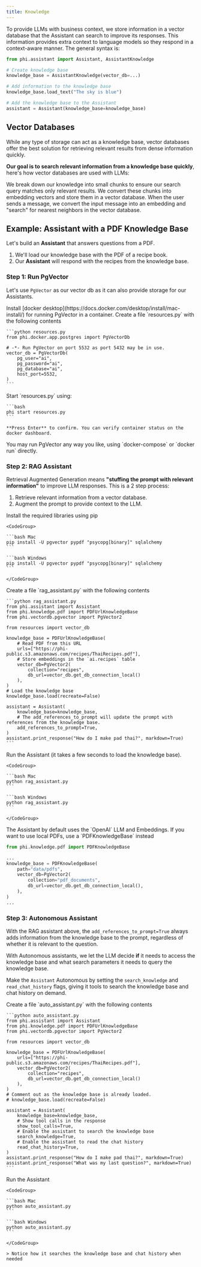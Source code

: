 ```yaml
---
title: Knowledge
---
```


To provide LLMs with business context, we store information in a vector database that the Assistant can search to improve its responses. This information provides extra context to language models so they respond in a context-aware manner. The general syntax is:

```python
from phi.assistant import Assistant, AssistantKnowledge

# Create knowledge base
knowledge_base = AssistantKnowledge(vector_db=...)

# Add information to the knowledge base
knowledge_base.load_text("The sky is blue")

# Add the knowledge base to the Assistant
assistant = Assistant(knowledge_base=knowledge_base)
```

## Vector Databases

While any type of storage can act as a knowledge base, vector databases offer the best solution for retrieving relevant results from dense information quickly.

**Our goal is to search relevant information from a knowledge base quickly**, here's how vector databases are used with LLMs:

<Steps>
  <Step title="Chunk the information">
    We break down our knowledge into small chunks to ensure our search query matches only relevant results.
  </Step>
  <Step title="Load the knowledge base">
    We convert these chunks into embedding vectors and store them in a vector database.
  </Step>
  <Step title="Search the knowledge base">
    When the user sends a message, we convert the input message into an embedding and "search" for nearest neighbors in the vector database.
  </Step>
</Steps>

## Example: Assistant with a PDF Knowledge Base

Let's build an **Assistant** that answers questions from a PDF.

1. We'll load our knowledge base with the PDF of a recipe book.
2. Our **Assistant** will respond with the recipes from the knowledge base.

### Step 1: Run PgVector

Let's use `PgVector` as our vector db as it can also provide storage for our Assistants.

<Steps>
  <Step title="Install Docker">
    Install [docker desktop](https://docs.docker.com/desktop/install/mac-install/) for running PgVector in a container.
  </Step>
  <Step title="Define PgVector as a resource">
    Create a file `resources.py` with the following contents

    ```python resources.py
    from phi.docker.app.postgres import PgVectorDb

    # -*- Run PgVector on port 5532 as port 5432 may be in use.
    vector_db = PgVectorDb(
        pg_user="ai",
        pg_password="ai",
        pg_database="ai",
        host_port=5532,
    )
    ```

  </Step>
  <Step title="Start PgVector">
    Start `resources.py` using:

    ```bash
    phi start resources.py
    ```

    **Press Enter** to confirm. You can verify container status on the docker dashboard.

  </Step>
</Steps>

<Note>
You may run PgVector any way you like, using `docker-compose` or `docker run` directly.
</Note>

### Step 2: RAG Assistant

Retrieval Augmented Generation means **"stuffing the prompt with relevant information"** to improve LLM responses. This is a 2 step process:
1. Retrieve relevant information from a vector database.
2. Augment the prompt to provide context to the LLM.

<Steps>
  <Step title="Install libraries">
    Install the required libraries using pip

    <CodeGroup>

    ```bash Mac
    pip install -U pgvector pypdf "psycopg[binary]" sqlalchemy
    ```

    ```bash Windows
    pip install -U pgvector pypdf "psycopg[binary]" sqlalchemy
    ```

    </CodeGroup>

  </Step>
  <Step title="Create a RAG Assistant">
    Create a file `rag_assistant.py` with the following contents

    ```python rag_assistant.py
    from phi.assistant import Assistant
    from phi.knowledge.pdf import PDFUrlKnowledgeBase
    from phi.vectordb.pgvector import PgVector2

    from resources import vector_db

    knowledge_base = PDFUrlKnowledgeBase(
        # Read PDF from this URL
        urls=["https://phi-public.s3.amazonaws.com/recipes/ThaiRecipes.pdf"],
        # Store embeddings in the `ai.recipes` table
        vector_db=PgVector2(
            collection="recipes",
            db_url=vector_db.get_db_connection_local()
        ),
    )
    # Load the knowledge base
    knowledge_base.load(recreate=False)

    assistant = Assistant(
        knowledge_base=knowledge_base,
        # The add_references_to_prompt will update the prompt with references from the knowledge base.
        add_references_to_prompt=True,
    )
    assistant.print_response("How do I make pad thai?", markdown=True)
    ```

  </Step>
  <Step title="Run the Assistant">
    Run the Assistant (it takes a few seconds to load the knowledge base).

    <CodeGroup>

    ```bash Mac
    python rag_assistant.py
    ```

    ```bash Windows
    python rag_assistant.py
    ```

    </CodeGroup>

  </Step>
</Steps>

<Note>
The Assistant by default uses the `OpenAI` LLM and Embeddings.
</Note>

<Accordion title="How to use local PDFs" icon="file-pdf" iconType="duotone">
If you want to use local PDFs, use a `PDFKnowledgeBase` instead

```python assistant.py
from phi.knowledge.pdf import PDFKnowledgeBase

...
knowledge_base = PDFKnowledgeBase(
    path="data/pdfs",
    vector_db=PgVector2(
        collection="pdf_documents",
        db_url=vector_db.get_db_connection_local(),
    ),
)
...
```

</Accordion>

### Step 3: Autonomous Assistant

With the RAG assistant above, the `add_references_to_prompt=True` always adds information from the knowledge base to the prompt, regardless of whether it is relevant to the question.

With Autonomous assistants, we let the LLM decide **if** it needs to access the knowledge base and what search parameters it needs to query the knowledge base.

Make the `Assistant` Autonomous by setting the `search_knowledge` and `read_chat_history` flags, giving it tools to search the knowledge base and chat history on demand.

<Steps>
  <Step title="Create an Autonomous Assistant">
    Create a file `auto_assistant.py` with the following contents

    ```python auto_assistant.py
    from phi.assistant import Assistant
    from phi.knowledge.pdf import PDFUrlKnowledgeBase
    from phi.vectordb.pgvector import PgVector2

    from resources import vector_db

    knowledge_base = PDFUrlKnowledgeBase(
        urls=["https://phi-public.s3.amazonaws.com/recipes/ThaiRecipes.pdf"],
        vector_db=PgVector2(
            collection="recipes",
            db_url=vector_db.get_db_connection_local()
        ),
    )
    # Comment out as the knowledge base is already loaded.
    # knowledge_base.load(recreate=False)

    assistant = Assistant(
        knowledge_base=knowledge_base,
        # Show tool calls in the response
        show_tool_calls=True,
        # Enable the assistant to search the knowledge base
        search_knowledge=True,
        # Enable the assistant to read the chat history
        read_chat_history=True,
    )
    assistant.print_response("How do I make pad thai?", markdown=True)
    assistant.print_response("What was my last question?", markdown=True)
    ```

  </Step>
  <Step title="Run the assistant">
    Run the Assistant

    <CodeGroup>

    ```bash Mac
    python auto_assistant.py
    ```

    ```bash Windows
    python auto_assistant.py
    ```

    </CodeGroup>

    > Notice how it searches the knowledge base and chat history when needed

  </Step>
</Steps>
